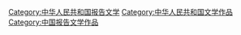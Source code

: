 [[Category:中华人民共和国报告文学|Category:中华人民共和国报告文学]]
[[Category:中华人民共和国文学作品|Category:中华人民共和国文学作品]]
[[Category:中国报告文学作品|Category:中国报告文学作品]]